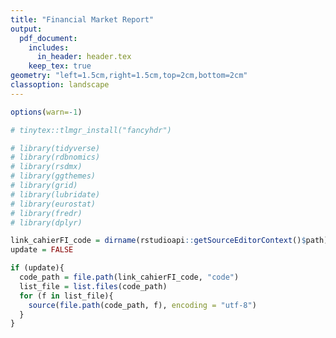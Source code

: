 ```yaml
---
title: "Financial Market Report"
output:
  pdf_document: 
    includes:
      in_header: header.tex
    keep_tex: true
geometry: "left=1.5cm,right=1.5cm,top=2cm,bottom=2cm"
classoption: landscape
---
```


\newcommand*{\MyPath}{/home/onyxia}


```r
options(warn=-1)

# tinytex::tlmgr_install("fancyhdr")

# library(tidyverse)
# library(rdbnomics)
# library(rsdmx)
# library(ggthemes)
# library(grid)
# library(lubridate)
# library(eurostat)
# library(fredr)
# library(dplyr)

link_cahierFI_code = dirname(rstudioapi::getSourceEditorContext()$path)
update = FALSE

if (update){
  code_path = file.path(link_cahierFI_code, "code")
  list_file = list.files(code_path)
  for (f in list_file){
    source(file.path(code_path, f), encoding = "utf-8")
  }
}

```



\newpage
\vspace{5cm}
\begin{center}
\section{Politiques monétaires}
\end{center}


\begin{figure}[p]
\begin{center}
\includegraphics[width=1\columnwidth]{\MyPath/graph_ECB_interest_rates.pdf}
\end{center}
\end{figure}

\begin{figure}[p]
\begin{center}
\includegraphics[width=1\columnwidth]{\MyPath/graph_ECB_bs_breakdown_fr.pdf}
\end{center}
\end{figure}

\begin{figure}[p]
\begin{center}
\includegraphics[width=1\columnwidth]{\MyPath/graph_ECB_bs_breakdown_en.pdf}
\end{center}
\end{figure}

\begin{figure}[p]
\begin{center}
\includegraphics[width=1\columnwidth]{\MyPath/graph_FED_interest_rates.pdf}
\end{center}
\end{figure}


\begin{figure}[p]
\begin{center}
\includegraphics[width=1\columnwidth]{\MyPath/graph_FED_balance_sheet.pdf}
\end{center}
\end{figure}

\begin{figure}[p]
\begin{center}
\includegraphics[width=1\columnwidth]{\MyPath/graph_US_interbank_rate.pdf}
\end{center}
\end{figure}

\begin{figure}[p]
\begin{center}
\includegraphics[width=1\columnwidth]{\MyPath/graph_balance_sheet_gdp.pdf} 
\end{center}
\end{figure}

\newpage
\vspace{5cm}
\begin{center}
\section{Inflation}
\end{center}

\begin{figure}[p]
\begin{center}
\includegraphics[width=1\columnwidth]{\MyPath/graph_WORLD_inflation.pdf} 
\end{center}
\end{figure}


\begin{figure}[p]
\begin{center}
\includegraphics[width=1\columnwidth]{\MyPath/graph_WORLD_core_inflation.pdf} 
\end{center}
\end{figure}


\begin{figure}[p]
\begin{center}
\includegraphics[width=1\columnwidth]{\MyPath/graph_US_inflation.pdf} 
\end{center}
\end{figure}

\begin{figure}[p]
\begin{center}
\includegraphics[width=1\columnwidth]{\MyPath/graph_US_expected_inflation.pdf} 
\end{center}
\end{figure}

\begin{figure}[p]
\begin{center}
\includegraphics[width=1\columnwidth]{\MyPath/graph_US_labor_market.pdf} 
\end{center}
\end{figure}

\begin{figure}[p]
\begin{center}
\includegraphics[width=1\columnwidth]{\MyPath/graph_ZE_HICP.pdf} 
\end{center}
\end{figure}

\begin{figure}[p]
\begin{center}
\includegraphics[width=1\columnwidth]{\MyPath/graph_EU_inflation_forecasts.pdf} 
\end{center}
\end{figure}

\newpage
\vspace{5cm}
\begin{center}
\section{Taux souverains}
\end{center}

\begin{figure}[p]
\begin{center}
\includegraphics[width=1\columnwidth]{\MyPath/graph_US_gov_bond.pdf} 
\end{center}
\end{figure}

\begin{figure}[p]
\begin{center}
\includegraphics[width=1\columnwidth]{\MyPath/graph_EU_GDP_DEBT_COUNTRY.pdf}
\end{center}
\end{figure}

\begin{figure}[p]
\begin{center}
\includegraphics[width=1\columnwidth]{\MyPath/graph_EU_gov_debt_interest.pdf}
\end{center}
\end{figure}

\begin{figure}[p]
\begin{center}
\includegraphics[width=1\columnwidth]{\MyPath/graph_yield_curves.pdf}
\end{center}
\end{figure}

\newpage
\vspace{5cm}
\begin{center}
\section{Crédit aux ménages et aux entreprises}
\end{center}


\begin{figure}[p]
\begin{center}
\includegraphics[width=1\columnwidth]{\MyPath/graph_BDF_credit_menage.pdf}
\end{center}
\end{figure}


\begin{figure}[p]
\begin{center}
\includegraphics[width=1\columnwidth]{\MyPath/graph_BDF_credit_depot_menage.pdf}
\end{center}
\end{figure}


\begin{figure}[p]
\begin{center}
\includegraphics[width=1\columnwidth]{\MyPath/graph_BDF_epargne_menage_agregat_M3.pdf}
\end{center}
\end{figure}


\begin{figure}[p]
\begin{center}
\includegraphics[width=1\columnwidth]{\MyPath/graph_BDF_encours_credit_secteur.pdf}
\end{center}
\end{figure}

\begin{figure}[p]
\begin{center}
\includegraphics[width=1\columnwidth]{\MyPath/graph_BDF_defaillance_entreprise.pdf}
\end{center}
\end{figure}

\begin{figure}[p]
\begin{center}
\includegraphics[width=1\columnwidth]{\MyPath/taux_credit_nv_menage.pdf}
\end{center}
\end{figure}

\begin{figure}[p]
\begin{center}
\includegraphics[width=1\columnwidth]{\MyPath/taux_credit_nv_entreprise.pdf}
\end{center}
\end{figure}

\begin{figure}[p]
\begin{center}
\includegraphics[width=1\columnwidth]{\MyPath/gg_BLS_tot_offre.pdf}
\end{center}
\end{figure}

\begin{figure}[p]
\begin{center}
\includegraphics[width=1\columnwidth]{\MyPath/gg_BLS_tot_demande.pdf}
\end{center}
\end{figure}

\begin{figure}[p]
\begin{center}
\includegraphics[width=1\columnwidth]{\MyPath/transaction_marche_monetaire_euro.pdf}
\end{center}
\end{figure}

\newpage
\vspace{5cm}
\begin{center}
\section{Bourses}
\end{center}


\begin{figure}[p]
\begin{center}
\includegraphics[width=1\columnwidth]{\MyPath/CAC40_contrib_index.pdf} 
\end{center}
\end{figure}

\begin{figure}[p]
\begin{center}
\includegraphics[width=1\columnwidth]{\MyPath/CAC40_contrib_index_sector.pdf} 
\end{center}
\end{figure}

\begin{figure}[p]
\begin{center}
\includegraphics[width=1\columnwidth]{\MyPath/CAC40_cap_prices.pdf} 
\end{center}
\end{figure}

\begin{figure}[p]
\begin{center}
\includegraphics[width=1\columnwidth]{\MyPath/CAC40_mrkt_share_index.pdf} 
\end{center}
\end{figure}

\newpage
\vspace{5cm}
\begin{center}
\section{Taux de Change}
\end{center}

\begin{figure}[p]
\begin{center}
\includegraphics[width=1\columnwidth]{\MyPath/graph_euro_exchange_rates_fast.pdf} 
\end{center}
\end{figure}


\begin{figure}[p]
\begin{center}
\includegraphics[width=1\columnwidth]{\MyPath/graph_yuan_exchange_rates.pdf} 
\end{center}
\end{figure}



